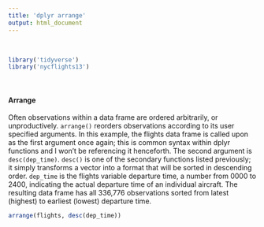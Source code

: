 ```yaml
---
title: 'dplyr arrange'
output: html_document
---
```


<br>

```r
library('tidyverse')
library('nycflights13')
```

<br>

#### Arrange

Often observations within a data frame are ordered arbitrarily, or unproductively. `arrange()` reorders observations according to its user specified arguments. In this example, the flights data frame is called upon as the first argument once again; this is common syntax within dplyr functions and I won't be referencing it henceforth. The second argument is `desc(dep_time)`. `desc()` is one of the secondary functions listed previously; it simply transforms a vector into a format that will be sorted in descending order. `dep_time` is the flights variable departure time, a number from 0000 to 2400, indicating the actual departure time of an individual aircraft. The resulting data frame has all 336,776 observations sorted from latest (highest) to earliest (lowest) departure time. 


```r
arrange(flights, desc(dep_time))
```

<br  /> 

